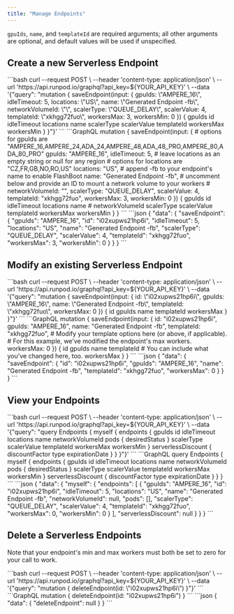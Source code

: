 ```yaml
---
title: "Manage Endpoints"
---
```


`gpuIds`, `name`, and `templateId` are required arguments; all other arguments are optional, and default values will be used if unspecified.

## Create a new Serverless Endpoint

<Tabs>
<Tab title="cURL">
```bash
curl --request POST \
  --header 'content-type: application/json' \
  --url 'https://api.runpod.io/graphql?api_key=${YOUR_API_KEY}' \
  --data '{"query": "mutation { saveEndpoint(input: { gpuIds: \"AMPERE_16\", idleTimeout: 5, locations: \"US\", name: \"Generated Endpoint -fb\", networkVolumeId: \"\", scalerType: \"QUEUE_DELAY\", scalerValue: 4, templateId: \"xkhgg72fuo\", workersMax: 3, workersMin: 0 }) { gpuIds id idleTimeout locations name scalerType scalerValue templateId workersMax workersMin } }"}'
```

</Tab>

<Tab title="GraphQL">
```GraphQL
mutation {
  saveEndpoint(input: {
    # options for gpuIds are "AMPERE_16,AMPERE_24,ADA_24,AMPERE_48,ADA_48_PRO,AMPERE_80,ADA_80_PRO"
    gpuIds: "AMPERE_16",
    idleTimeout: 5,
    # leave locations as an empty string or null for any region
    # options for locations are "CZ,FR,GB,NO,RO,US"
    locations: "US",
    # append -fb to your endpoint's name to enable FlashBoot
    name: "Generated Endpoint -fb",
    # uncomment below and provide an ID to mount a network volume to your workers
    # networkVolumeId: "",
    scalerType: "QUEUE_DELAY",
    scalerValue: 4,
    templateId: "xkhgg72fuo",
    workersMax: 3,
    workersMin: 0
  }) {
    gpuIds
    id
    idleTimeout
    locations
    name
    # networkVolumeId
    scalerType
    scalerValue
    templateId
    workersMax
    workersMin
  }
}
```

</Tab>

<Tab title="Output">
```json
{
  "data": {
    "saveEndpoint": {
      "gpuIds": "AMPERE_16",
      "id": "i02xupws21hp6i",
      "idleTimeout": 5,
      "locations": "US",
      "name": "Generated Endpoint -fb",
      "scalerType": "QUEUE_DELAY",
      "scalerValue": 4,
      "templateId": "xkhgg72fuo",
      "workersMax": 3,
      "workersMin": 0
    }
  }
}
```

</Tab>

</Tabs>

## Modify an existing Serverless Endpoint

<Tabs>
<Tab title="cURL">
```bash
curl --request POST \
  --header 'content-type: application/json' \
  --url 'https://api.runpod.io/graphql?api_key=${YOUR_API_KEY}' \
  --data '{"query": "mutation { saveEndpoint(input: { id: \"i02xupws21hp6i\", gpuIds: \"AMPERE_16\", name: \"Generated Endpoint -fb\", templateId: \"xkhgg72fuo\", workersMax: 0 }) { id gpuIds name templateId workersMax } }"}'
```

</Tab>

<Tab title="GraphQL">
```GraphQL
mutation {
  saveEndpoint(input: {
    id: "i02xupws21hp6i",
    gpuIds: "AMPERE_16",
    name: "Generated Endpoint -fb",
    templateId: "xkhgg72fuo",
    # Modify your template options here (or above, if applicable).
    # For this example, we've modified the endpoint's max workers.
    workersMax: 0
  }) {
    id
    gpuIds
    name
    templateId
    # You can include what you've changed here, too.
    workersMax
  }
}
```

</Tab>

<Tab title="Output">
```json
{
  "data": {
    "saveEndpoint": {
      "id": "i02xupws21hp6i",
      "gpuIds": "AMPERE_16",
      "name": "Generated Endpoint -fb",
      "templateId": "xkhgg72fuo",
      "workersMax": 0
    }
  }
}
```

</Tab>

</Tabs>

## View your Endpoints

<Tabs>
<Tab title="cURL">
```bash
curl --request POST \
     --header 'content-type: application/json' \
     --url 'https://api.runpod.io/graphql?api_key=${YOUR_API_KEY}' \
     --data '{"query": "query Endpoints { myself { endpoints { gpuIds id idleTimeout locations name networkVolumeId pods { desiredStatus } scalerType scalerValue templateId workersMax workersMin } serverlessDiscount { discountFactor type expirationDate } } }"}'
```

</Tab>

<Tab title="GraphQL">
```GraphQL
query Endpoints {
  myself {
    endpoints {
      gpuIds
      id
      idleTimeout
      locations
      name
      networkVolumeId
      pods {
        desiredStatus
      }
      scalerType
      scalerValue
      templateId
      workersMax
      workersMin
    }
    serverlessDiscount {
      discountFactor
      type
      expirationDate
    }
  }
}
```

</Tab>

<Tab title="Output">
```json
{
  "data": {
    "myself": {
      "endpoints": [
        {
          "gpuIds": "AMPERE_16",
          "id": "i02xupws21hp6i",
          "idleTimeout": 5,
          "locations": "US",
          "name": "Generated Endpoint -fb",
          "networkVolumeId": null,
          "pods": [],
          "scalerType": "QUEUE_DELAY",
          "scalerValue": 4,
          "templateId": "xkhgg72fuo",
          "workersMax": 0,
          "workersMin": 0
        }
      ],
      "serverlessDiscount": null
    }
  }
}
```

</Tab>

</Tabs>

## Delete a Serverless Endpoints

Note that your endpoint's min and max workers must both be set to zero for your call to work.

<Tabs>
<Tab title="cURL">
```bash
curl --request POST \
	--header 'content-type: application/json' \
  --url 'https://api.runpod.io/graphql?api_key=${YOUR_API_KEY}' \
  --data '{"query": "mutation { deleteEndpoint(id: \"i02xupws21hp6i\") }"}'
```

</Tab>

<Tab title="GraphQL">
```GraphQL
mutation {
  deleteEndpoint(id: "i02xupws21hp6i")
}
```

</Tab>

<Tab title="Output">
```json
{
  "data": {
    "deleteEndpoint": null
  }
}
```

</Tab>

</Tabs>
